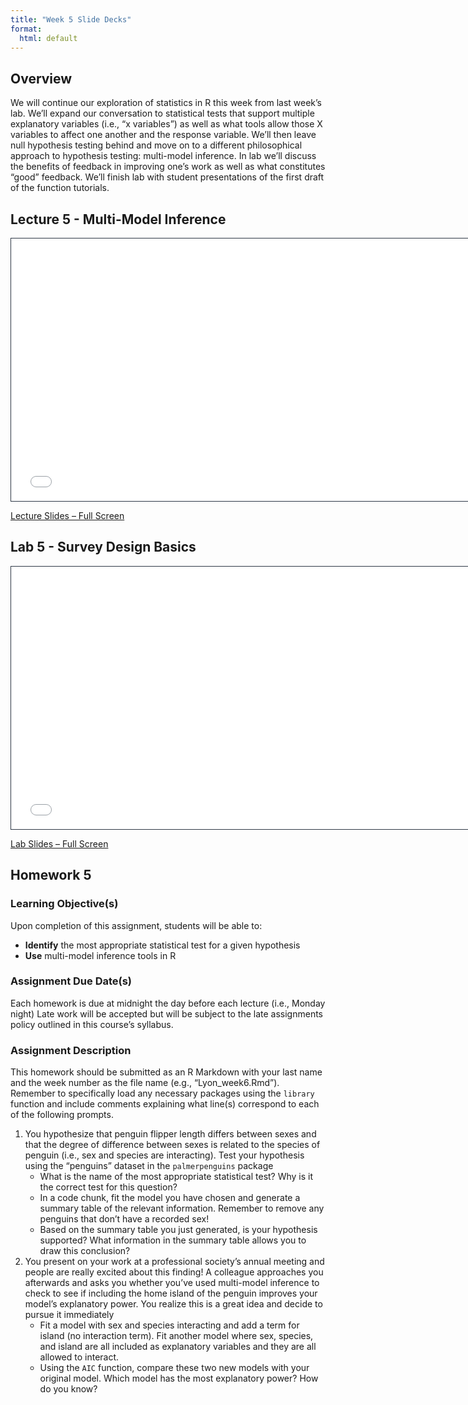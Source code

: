 ```yaml
---
title: "Week 5 Slide Decks"
format:
  html: default
---
```


## Overview

We will continue our exploration of statistics in R this week from last week's lab. We'll expand our conversation to statistical tests that support multiple explanatory variables (i.e., "x variables") as well as what tools allow those X variables to affect one another and the response variable. We'll then leave null hypothesis testing behind and move on to a different philosophical approach to hypothesis testing: multi-model inference. In lab we'll discuss the benefits of feedback in improving one's work as well as what constitutes "good" feedback. We'll finish lab with student presentations of the first draft of the function tutorials.

## Lecture 5 - Multi-Model Inference

```{=html}
<iframe class="slide-deck" src="slides_5a.html" height="420" width="750" style="border: 1px solid #2e3846;"></iframe>
```

[Lecture Slides -- Full Screen](slides_5a.qmd)

## Lab 5 - Survey Design Basics

```{=html}
<iframe class="slide-deck" src="slides_5b.html" height="420" width="750" style="border: 1px solid #2e3846;"></iframe>
```

[Lab Slides -- Full Screen](slides_5b.qmd)

## Homework 5

### Learning Objective(s)

Upon completion of this assignment, students will be able to:

- **Identify** the most appropriate statistical test for a given hypothesis
- **Use** multi-model inference tools in R

### Assignment Due Date(s)

Each homework is due at midnight the day before each lecture (i.e., Monday night) Late work will be accepted but will be subject to the late assignments policy outlined in this course's syllabus.

### Assignment Description

This homework should be submitted as an R Markdown with your last name and the week number as the file name (e.g., "Lyon_week6.Rmd"). Remember to specifically load any necessary packages using the `library` function and include comments explaining what line(s) correspond to each of the following prompts.

1. You hypothesize that penguin flipper length differs between sexes and that the degree of difference between sexes is related to the species of penguin (i.e., sex and species are interacting). Test your hypothesis using the "penguins" dataset in the `palmerpenguins` package
    - What is the name of the most appropriate statistical test? Why is it the correct test for this question?
    - In a code chunk, fit the model you have chosen and generate a summary table of the relevant information. Remember to remove any penguins that don't have a recorded sex!
    - Based on the summary table you just generated, is your hypothesis supported? What information in the summary table allows you to draw this conclusion? 

2. You present on your work at a professional society's annual meeting and people are really excited about this finding! A colleague approaches you afterwards and asks you whether you've used multi-model inference to check to see if including the home island of the penguin improves your model's explanatory power. You realize this is a great idea and decide to pursue it immediately
    - Fit a model with sex and species interacting and add a term for island (no interaction term). Fit another model where sex, species, and island are all included as explanatory variables and they are all allowed to interact.
    - Using the `AIC` function, compare these two new models with your original model. Which model has the most explanatory power? How do you know?
